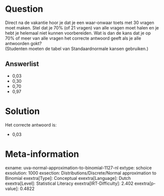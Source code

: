 Question
========

Direct na de vakantie hoor je dat je een waar-onwaar toets met 30 vragen
moet maken. Stel dat je 70% (of 21 vragen) van alle vragen moet halen en
je hebt je helemaal niet kunnen voorbereiden. Wat is dan de kans dat je
op 70% of meer van alle vragen het correcte antwoord geeft als je alle
antwoorden gokt?\
(Studenten moeten de tabel van Standaardnormale kansen gebruiken.)

Answerlist
----------

* 0,03
* 0,30
* 0,70
* 0,97

Solution
========

Het correcte antwoord is: 

* 0,03

Meta-information
================
exname: uva-normal-approximation-to-binomial-1127-nl
extype: schoice
exsolution: 1000
exsection: Distributions/Discrete/Normal approximation to Binomial
exextra[Type]: Conceptual
exextra[Language]: Dutch
exextra[Level]: Statistical Literacy
exextra[IRT-Difficulty]: 2.402
exextra[p-value]: 0.4822
